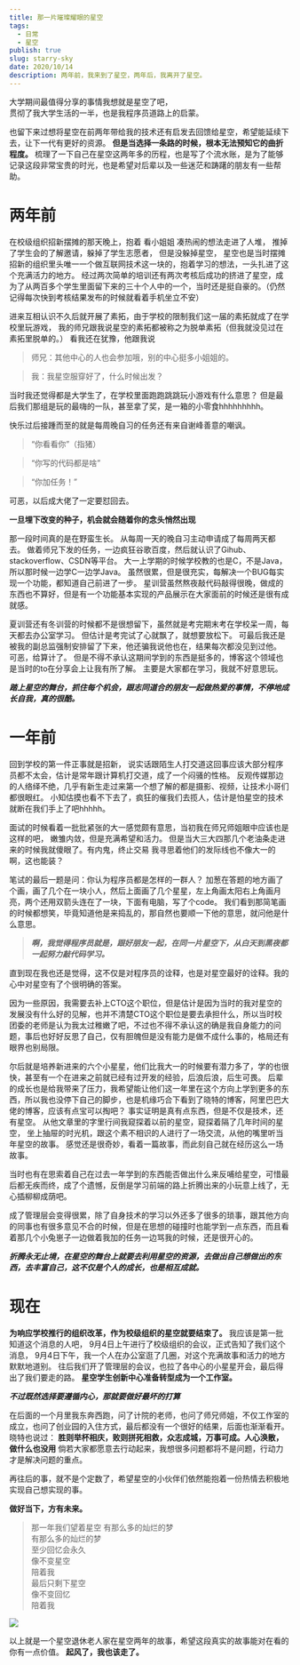 ```yaml
---
title: 那一片璀璨耀眼的星空
tags:
  - 日常
  - 星空
publish: true
slug: starry-sky
date: 2020/10/14
description: 两年前，我来到了星空，两年后，我离开了星空。
---
```


大学期间最值得分享的事情我想就是星空了吧，  
贯彻了我大学生活的一半，也是我程序员道路上的启蒙。


也留下来过想将星空在前两年带给我的技术还有启发去回馈给星空，希望能延续下去，让下一代有更好的资源。
**但是当选择一条路的时候，根本无法预知它的曲折程度。**
梳理了一下自己在星空这两年多的历程，也是写了个流水账，是为了能够记录这段非常宝贵的时光，也是希望对后辈以及一些迷茫和踌躇的朋友有一些帮助。

# 两年前

在校级组织招新摆摊的那天晚上，抱着 看小姐姐 凑热闹的想法走进了人堆，
推掉了学生会的了解邀请，躲掉了学生志愿者，
但是没躲掉星空，
星空也是当时摆摊招新的组织里头唯一一个做互联网技术这一块的，抱着学习的想法，一头扎进了这个充满活力的地方。
经过两次简单的培训还有两次考核后成功的挤进了星空，成为了从两百多个学生里面留下来的三十个人中的一个，当时还是挺自豪的。（仍然记得每次快到考核结果发布的时候就看着手机坐立不安）

进来互相认识不久后就开展了素拓，由于学校的限制我们这一届的素拓就成了在学校里玩游戏，
我的师兄跟我说星空的素拓都被称之为脱单素拓（但我就没见过在素拓里脱单的。）
看我还在犹豫，他跟我说

> 师兄：其他中心的人也会参加哦，别的中心挺多小姐姐的。

> 我：我星空服穿好了，什么时候出发？

当时我还觉得都是大学生了，在学校里面跑跑跳跳玩小游戏有什么意思？
但是最后我们那组是玩的最嗨的一队，甚至拿了奖，是一箱的小零食hhhhhhhhh。

快乐过后接踵而至的就是每周晚自习的任务还有来自谢峰善意的嘲讽。

> “你看看你”（指猪）

> “你写的代码都是啥”

> “你加任务！”

可恶，以后成大佬了一定要怼回去。

**一旦埋下改变的种子，机会就会随着你的念头悄然出现**

那一段时间真的是在野蛮生长。
从每周一天的晚自习主动申请成了每周两天都去。
做着师兄下发的任务，一边疯狂谷歌百度，然后就认识了Gihub、stackoverflow、CSDN等平台。
大一上学期的时候学校教的也是C，不是Java，所以那时候一边学C一边学Java。
虽然很累，但是很充实，每解决一个BUG每实现一个功能，都知道自己前进了一步。
星训营虽然熬夜敲代码敲得很晚，做成的东西也不算好，但是有一个功能基本实现的产品展示在大家面前的时候还是很有成就感。

夏训营还有冬训营的时候都不是很想留下，虽然就是考完期末考在学校呆一周，每天都去办公室学习。
但估计是考完试了心就飘了，就想要放松下。
可最后我还是被我的副总监强制安排留了下来，他还骗我说他也在，结果每次都没见到过他。
可恶，给算计了。
但是不得不承认这期间学到的东西是挺多的，博客这个领域也是当时的to在分享会上让我有所了解。
主要是大家都在学习，我就不好意思玩。

***踏上星空的舞台，抓住每个机会，跟志同道合的朋友一起做热爱的事情，不停地成长自我，真的很酷。***

# 一年前

回到学校的第一件正事就是招新，
说实话跟陌生人打交道这回事应该大部分程序员都不太会，估计是常年跟计算机打交道，成了一个闷骚的性格。
反观传媒那边的人络绎不绝，几乎有新生走过来第一个想了解的都是摄影、视频，让技术小哥们都很眼红。
小知估摸也看不下去了，疯狂的催我们去揽人，估计是怕星空的技术就断在我们手上了吧hhhhh。

面试的时候看着一批批紧张的大一感觉颇有意思，当初我在师兄师姐眼中应该也是这样的吧，
嫩雏内敛，但是充满希望和活力。
但是当大三大四那几个老油条走进来的时候我就傻眼了。有内鬼，终止交易
我寻思着他们的发际线也不像大一的啊，这也能装？

笔试的最后一题是问：你认为程序员都是怎样的一群人？
加葱在答题的地方画了个画，画了几个在一块小人，然后上面画了几个星星，左上角画太阳右上角画月亮，两个还用双箭头连在了一块，下面有电脑，写了个code。
我们看到那简笔画的时候都想笑，毕竟知道他是来捣乱的，那自然也要顺一下他的意思，就问他是什么意思。

> ***啊，我觉得程序员就是，跟好朋友一起，在同一片星空下，从白天到黑夜都一起努力敲代码学习。***

直到现在我也还是觉得，这不仅是对程序员的诠释，也是对星空最好的诠释。我的心中对星空有了个很明确的答案。

因为一些原因，我需要去补上CTO这个职位，但是估计是因为当时的我对星空的发展没有什么好的见解，也并不清楚CTO这个职位是要去承担什么，所以当时校团委的老师是认为我太过稚嫩了吧，不过也不得不承认这的确是我自身能力的问题，事后也好好反思了自己，仅有胆魄但是没有能力是做不成什么事的，格局还有眼界也别局限。

尔后就是培养新进来的六个小星星，他们比我大一的时候要有潜力多了，学的也很快，甚至有一个在进来之前就已经有过开发的经验，后浪后浪，后生可畏。
后辈的成长也是给我带来了压力，我希望能让他们这一年里在这个方向上学到更多的东西，所以我也没停下自己的脚步，也是机缘巧合下看到了晓特的博客，阿里巴巴大佬的博客，应该有点宝可以掏吧？
事实证明是真有点东西，但是不仅是技术，还有星空。
从他文章里的字里行间我窥探着以前的星空，窥探着隔了几年时间的星空，
坐上抽屉的时光机，跟这个素不相识的人进行了一场交流，从他的嘴里听当年星空的故事。
感觉还是很奇妙，看着一篇故事，而此刻自己就在经历这么一场故事。

当时也有在思索着自己在过去一年学到的东西能否做出什么来反哺给星空，可惜最后都无疾而终，成了个遗憾，反倒是学习前端的路上折腾出来的小玩意上线了，无心插柳柳成荫吧。

成了管理层会变得很累，除了自身技术的学习以外还多了很多的琐事，跟其他方向的同事也有很多意见不合的时候，但是在思想的碰撞时也能学到一点东西，而且看着那几个小兔崽子一边做着我加的任务一边骂我的时候，还是很开心的。

***折腾永无止境，在星空的舞台上就要去利用星空的资源，去做出自己想做出的东西，去丰富自己，这不仅是个人的成长，也是相互成就。***

# 现在

**为响应学校推行的组织改革，作为校级组织的星空就要结束了。**
我应该是第一批知道这个消息的人吧，
9月4日上午进行了校级组织的会议，正式告知了我们这个消息，
9月4日下午，我一个人在办公室逛了几圈，对这个充满故事和活力的地方默默地道别。
往后我们开了管理层的会议，也拉了各中心的小星星开会，最后得出了我们要走的路。
**星空学生创新中心准备转型成为一个工作室。**

***不过既然选择要遵循内心，那就要做好最坏的打算***

在后面的一个月里我东奔西跑，问了计院的老师，也问了师兄师姐，不仅工作室的成立，也问了创业园的入住方式，最后都没有一个很好的结果，后面也渐渐看开。
晓特也说过： **胜则举杯相庆，败则拼死相救，众志成城，万事可成。人心涣散，做什么也没用**
倘若大家都愿意去行动起来，我想很多问题都将不是问题，行动力才是解决问题的重点。

再往后的事，就不是个定数了，希望星空的小伙伴们依然能抱着一份热情去积极地实现自己想实现的事。

**做好当下，方有未来。**

> 那一年我们望着星空
> 有那么多的灿烂的梦  
> 有那么多的灿烂的梦  
> 至少回忆会永久  
> 像不变星空  
> 陪着我  
> 最后只剩下星空  
> 像不变回忆  
> 陪着我

![](/postImg/starry-sky/xingkong.jpg)

以上就是一个星空退休老人家在星空两年的故事，希望这段真实的故事能对在看的你有一点价值。
**起风了，我也该走了。**
